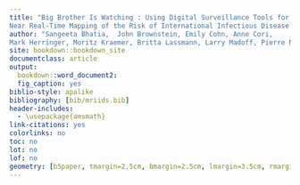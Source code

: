 ```yaml
---
title: "Big Brother Is Watching : Using Digital Surveillance Tools for 
Near Real-Time Mapping of the Risk of International Infectious Disease Spread"
author: "Sangeeta Bhatia,  John Brownstein, Emily Cohn, Anne Cori,
Mark Herringer, Moritz Kraemer, Britta Lassmann, Larry Madoff, Pierre Nouvellet"
site: bookdown::bookdown_site
documentclass: article
output:
  bookdown::word_document2:
  fig_caption: yes
biblio-style: apalike
bibliography: [bib/mriids.bib]
header-includes:
  - \usepackage{amsmath}
link-citations: yes
colorlinks: no
toc: no
lot: no
lof: no
geometry: [b5paper, tmargin=2.5cm, bmargin=2.5cm, lmargin=3.5cm, rmargin=2.5cm]
---
```

